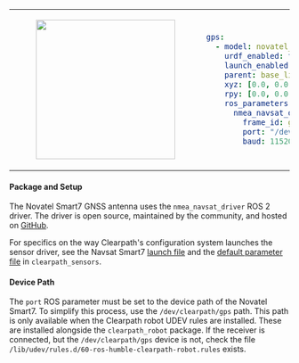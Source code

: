 <table>
<tr>
<td>
<center>
<figure>
    <img src={require("./img/novatel_smart7.png").default} width="250" />
</figure>
</center>
</td>
<td>

```yaml
gps:
  - model: novatel_smart7
    urdf_enabled: true
    launch_enabled: true
    parent: base_link
    xyz: [0.0, 0.0, 0.0]
    rpy: [0.0, 0.0, 0.0]
    ros_parameters:
      nmea_navsat_driver:
        frame_id: gps_0_link
        port: "/dev/clearpath/gps"
        baud: 115200
```

</td>
</tr>
</table>

#### Package and Setup

The Novatel Smart7 GNSS antenna uses the `nmea_navsat_driver` ROS 2 driver. The driver is open source, maintained by the community, and hosted on [GitHub](https://github.com/ros-drivers/nmea_navsat_driver).

For specifics on the way Clearpath's configuration system launches the sensor driver, see the Navsat Smart7 [launch file](https://github.com/clearpathrobotics/clearpath_robot/blob/main/clearpath_sensors/launch/novatel_smart7.launch.py) and the [default parameter file](https://github.com/clearpathrobotics/clearpath_robot/blob/main/clearpath_sensors/config/novatel_smart7.yaml) in `clearpath_sensors`.

#### Device Path

The `port` ROS parameter must be set to the device path of the Novatel Smart7. To simplify this process, use the `/dev/clearpath/gps` path. This path is only available when the Clearpath robot UDEV rules are installed. These are installed alongside the `clearpath_robot` package. If the receiver is connected, but the `/dev/clearpath/gps` device is not, check the file `/lib/udev/rules.d/60-ros-humble-clearpath-robot.rules` exists.
